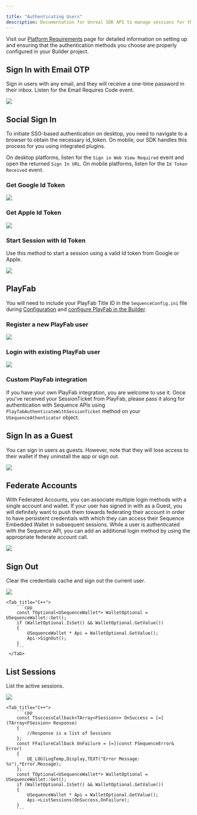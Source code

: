 ---

title: "Authenticating Users"
description: Documentation for Unreal SDK API to manage sessions for the Sequence infrastructure stack for web3 gaming.
---

Visit our [Platform Requirements](/sdk/unreal/v1/platforms) page for detailed information on setting up and ensuring
that the authentication methods you choose are properly configured in your Builder project.

## Sign In with Email OTP

Sign in users with any email, and they will receive a one-time password in their inbox.
Listen for the Email Requires Code event.

<Tabs>
    <Tab title="Blueprint">
        <Frame caption="Email Otp">
            <img src="/images/unreal/v1/email_otp.png" />
        </Frame>
    </Tab>
</Tabs>

## Social Sign In

To initiate SSO-based authentication on desktop, you need to navigate to a browser to obtain the necessary id_token.
On mobile, our SDK handles this process for you using integrated plugins.

On desktop platforms, listen for the `Sign in Web View Required` event and open the returned `Sign In URL`.
On mobile platforms, listen for the `Id Token Received` event.

### Get Google Id Token

<Tabs>
    <Tab title="Blueprint">
        <Frame caption="Google Idtoken">
            <img src="/images/unreal/v1/google_idtoken.png" />
        </Frame>
  </Tab>
</Tabs>

### Get Apple Id Token

<Tabs>
    <Tab title="Blueprint">
        <Frame caption="Apple Idtoken">
            <img src="/images/unreal/v1/apple_idtoken.png" />
        </Frame>
  </Tab>
</Tabs>

### Start Session with Id Token

Use this method to start a session using a valid Id token from Google or Apple.

<Tabs>
    <Tab title="Blueprint">
        <Frame caption="Token Session">
            <img src="/images/unreal/v1/token_session.png" />
        </Frame>
    </Tab>    
</Tabs>

## PlayFab

You will need to include your PlayFab Title ID in the `SequenceConfig.ini` file
during [Configuration](/sdk/unreal/v1/configuration) and [configure PlayFab in the Builder](/solutions/builder/embedded-wallet/playfab-configuration).

### Register a new PlayFab user

<Tabs>
    <Tab title="Blueprint">
        <Frame caption="Playfab Registration">
            <img src="/images/unreal/v1/playfab_registration.png" />
        </Frame>
  </Tab>
</Tabs>

### Login with existing PlayFab user

<Tabs>
    <Tab title="Blueprint">
        <Frame caption="Playfab Login">
            <img src="/images/unreal/v1/playfab_login.png" />
        </Frame>
  </Tab>
</Tabs>

### Custom PlayFab integration 

If you have your own PlayFab integration, you are welcome to use it. Once you've received your SessionTicket from PlayFab, please pass it along for authentication with Sequence APIs using `PlayfabAuthenticateWithSessionTicket` method on your `USequenceAthenticator` object.

## Sign In as a Guest

You can sign in users as guests. However, note that they will lose access to their wallet if they uninstall the app or sign out.

<Tabs>
    <Tab title="Blueprint">
        <Frame caption="Guest Session">
            <img src="/images/unreal/v1/guest_session.png" />
        </Frame>
  </Tab>
</Tabs>

## Federate Accounts

With Federated Accounts, you can associate multiple login methods with a single account and wallet.
If your user has signed in with as a Guest, you will definitely want to push them towards federating their
account in order to have persistent credentials with which they can access their Sequence Embedded Wallet in subsequent sessions.
While a user is authenticated with the Sequence API, you can add an additional login method by using the appropriate federate account call.

<Tabs>
    <Tab title="Blueprint">
        <Frame caption="Email Federation">
            <img src="/images/unreal/v1/email_federation.png" />
        </Frame>
  </Tab>
</Tabs>

## Sign Out

Clear the credentials cache and sign out the current user.

<Tabs>
    <Tab title="Blueprint">
        <Frame caption="Sign Out">
            <img src="/images/unreal/v1/sign_out.png" />
        </Frame>
    </Tab>

    <Tab title="C++">
        ```cpp
        const TOptional<USequenceWallet*> WalletOptional = USequenceWallet::Get();
        if (WalletOptional.IsSet() && WalletOptional.GetValue())
        {
            USequenceWallet * Api = WalletOptional.GetValue();
            Api->SignOut();
        }
        ```
     </Tab>
</Tabs>

## List Sessions

List the active sessions.

<Tabs>
    <Tab title="Blueprint">
        <Frame caption="List Sessions">
            <img src="/images/unreal/v1/list_sessions.png" />
        </Frame>
    </Tab>

    <Tab title="C++">
        ```cpp
        const TSuccessCallback<TArray<FSession>> OnSuccess = [=](TArray<FSession> Response)
        {
            //Response is a list of Sessions
        };
        const FFailureCallback OnFailure = [=](const FSequenceError& Error)
        {
            UE_LOG(LogTemp,Display,TEXT("Error Message: %s"),*Error.Message);
        };
        const TOptional<USequenceWallet*> WalletOptional = USequenceWallet::Get();
        if (WalletOptional.IsSet() && WalletOptional.GetValue())
        {
            USequenceWallet * Api = WalletOptional.GetValue();
            Api->ListSessions(OnSuccess,OnFailure);
        }
        ```
  </Tab>
</Tabs>
